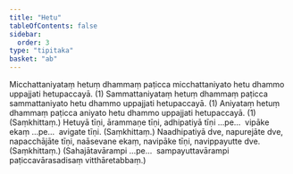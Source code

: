 ```yaml
---
title: "Hetu"
tableOfContents: false
sidebar:
  order: 3
type: "tipitaka"
basket: "ab"
---
```



<DynamicBreadcrumb />

<Division number="180">

<Paragraph number="667">
Micchattaniyataṃ hetuṃ dhammaṃ paṭicca micchattaniyato hetu dhammo uppajjati hetupaccayā. (1)
</Paragraph>

<Paragraph number="668">
Sammattaniyataṃ hetuṃ dhammaṃ paṭicca sammattaniyato hetu dhammo uppajjati hetupaccayā. (1)
</Paragraph>

<Paragraph number="669">
Aniyataṃ hetuṃ dhammaṃ paṭicca aniyato hetu dhammo uppajjati hetupaccayā. (1) (Saṃkhittaṃ.)
</Paragraph>

</Division>
<Division number="181">

<Paragraph number="670">
Hetuyā tīṇi, ārammaṇe tīṇi, adhipatiyā tīṇi …pe…  vipāke ekaṃ …pe…  avigate tīṇi. (Saṃkhittaṃ.)
</Paragraph>

<Paragraph number="671">
Naadhipatiyā dve, napurejāte dve, napacchājāte tīṇi, naāsevane ekaṃ, navipāke tīṇi, navippayutte dve. (Saṃkhittaṃ.)
</Paragraph>

<Paragraph number="672">
(Sahajātavārampi …pe…  sampayuttavārampi paṭiccavārasadisaṃ vitthāretabbaṃ.)
</Paragraph>
</Division>